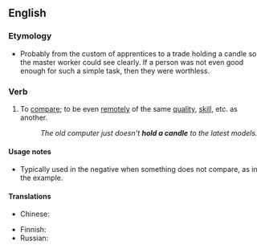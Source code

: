 ==English==
===Etymology===
* Probably from the custom of apprentices to a trade holding a candle so the master worker could see clearly. If a person was not even good enough for such a simple task, then they were worthless.

===Verb===
{{en-verb}}

# {{idiom}} To [[compare]]; to be even [[remote]]ly of the same [[quality]], [[skill]], etc. as another.
#: ''The old computer just doesn't '''hold a candle''' to the latest models.''

====Usage notes====
*Typically used in the negative when something does not compare, as in the example.

====Translations====
{{trans-top|be even remotely of the same quality}}
* Chinese:
*: {{trreq|Mandarin}}
{{trans-mid}}
* Finnish: {{t-|fi|pärjätä}}
* Russian: {{t|ru|в подмётки не годиться|tr=v podmjótki ne godít'sja}} {{i|not (even) suitable for soles}}
{{trans-bottom}}